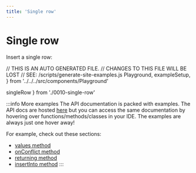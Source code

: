 ```yaml
---
title: 'Single row'
---
```


# Single row

Insert a single row:

// THIS IS AN AUTO GENERATED FILE.
// CHANGES TO THIS FILE WILL BE LOST
// SEE: /scripts/generate-site-examples.js
  Playground,
  exampleSetup,
} from '../../../src/components/Playground'

  singleRow
} from './0010-single-row'

<div style={{ marginBottom: '1em' }}>
  <Playground code={singleRow} setupCode={exampleSetup} />
</div>

:::info More examples
The API documentation is packed with examples. The API docs are hosted [here](https://kysely-org.github.io/kysely/)
but you can access the same documentation by hovering over functions/methods/classes in your IDE. The examples are always
just one hover away!

For example, check out these sections:
 - [values method](https://kysely-org.github.io/kysely/classes/InsertQueryBuilder.html#values)
 - [onConflict method](https://kysely-org.github.io/kysely/classes/InsertQueryBuilder.html#onConflict)
 - [returning method](https://kysely-org.github.io/kysely/classes/InsertQueryBuilder.html#returning)
 - [insertInto method](https://kysely-org.github.io/kysely/classes/Kysely.html#insertInto)
:::